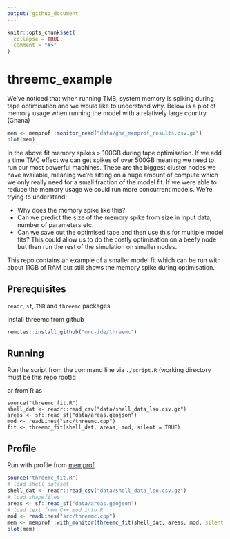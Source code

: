 ```yaml
---
output: github_document
---
```


<!-- README.md is generated from README.Rmd. Please edit that file -->

```r
knitr::opts_chunk$set(
  collapse = TRUE,
  comment = "#>"
)
```

# threemc_example

We've noticed that when running TMB, system memory is spiking during tape optimisation and we would like to understand why. Below is a plot of memory usage when running the model with a relatively large country (Ghana)

```r
mem <- memprof::monitor_read("data/gha_memprof_results.csv.gz")
plot(mem)
```

In the above fit memory spikes > 100GB during tape optimisation. If we add a time TMC effect we can get spikes of over 500GB meaning we need to run our most powerful machines. These are the biggest cluster nodes we have available, meaning we're sitting on a huge amount of compute which we only really need for a small fraction of the model fit. If we were able to reduce the memory usage we could run more concurrent models. We're trying to understand:

* Why does the memory spike like this?
* Can we predict the size of the memory spike from size in input data, number of parameters etc.
* Can we save out the optimised tape and then use this for multiple model fits? This could allow us to do the costly optimisation on a beefy node but then run the rest of the simulation on smaller nodes.

This repo contains an example of a smaller model fit which can be run with about 11GB of RAM but still shows the memory spike during optimisation.

## Prerequisites

`readr`, `sf`, `TMB` and `threemc` packages

Install threemc from github
```r
remotes::install_github("mrc-ide/threemc")
```

## Running

Run the script from the command line via `./script.R` (working directory must be this repo root)q

or from R as

```
source("threemc_fit.R")
shell_dat <- readr::read_csv("data/shell_data_lso.csv.gz")
areas <- sf::read_sf("data/areas.geojson")
mod <- readLines("src/threemc.cpp")
fit <- threemc_fit(shell_dat, areas, mod, silent = TRUE)
```

## Profile

Run with profile from [memprof](https://github.com/mrc-ide/memprof)

```r
source("threemc_fit.R")
# load shell dataset
shell_dat <- readr::read_csv("data/shell_data_lso.csv.gz")
# load shapefiles
areas <- sf::read_sf("data/areas.geojson")
# load text from C++ mod into R
mod <- readLines("src/threemc.cpp")
mem <- memprof::with_monitor(threemc_fit(shell_dat, areas, mod, silent = TRUE))
plot(mem)
```

